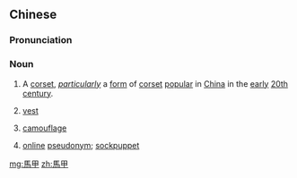 {{also|马甲}}
==Chinese==
{{zh-forms|s=马甲}}

===Pronunciation===
{{zh-pron
|m=mǎjiǎ,er=y
|c=maa5 gaap3
|cat=n
}}

===Noun===
{{zh-noun}}

# {{lb|zh|fashion}} A [[corset]], ''[[particularly]]'' a [[form]] of [[corset]] [[popular]] in [[China]] in the [[early]] [[twentieth|20th]] [[century]].
# {{lb|zh|Wu}} [[vest]]
# {{lb|zh|colloquial}} [[camouflage]]
# {{lb|zh|computing|slang}} [[online]] [[pseudonym]]; [[sockpuppet]]

[[mg:馬甲]]
[[zh:馬甲]]